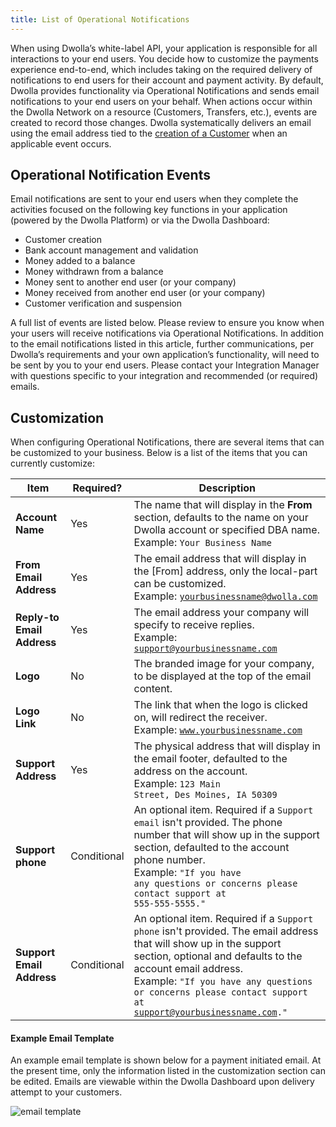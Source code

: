 ```yaml
---
title: List of Operational Notifications
---
```


When using Dwolla’s white-label API, your application is responsible for all interactions to your end users. You decide how to customize the payments experience end-to-end, which includes taking on the required delivery of notifications to end users for their account and payment activity. By default, Dwolla provides functionality via Operational Notifications and sends email notifications to your end users on your behalf. When actions occur within the Dwolla Network on a resource (Customers, Transfers, etc.), events are created to record those changes. Dwolla systematically delivers an email using the email address tied to the [creation of a Customer](https://docs.dwolla.com/#customers) when an applicable event occurs.

## Operational Notification Events

Email notifications are sent to your end users when they complete the activities focused on the following key functions in your application (powered by the Dwolla Platform) or via the Dwolla Dashboard:

+ Customer creation
+ Bank account management and validation
+ Money added to a balance
+ Money withdrawn from a balance
+ Money sent to another end user (or your company)
+ Money received from another end user (or your company)
+ Customer verification and suspension

A full list of events are listed below. Please review to ensure you know when your users will receive notifications via Operational Notifications. In addition to the email notifications listed in this article, further communications, per Dwolla’s requirements and your own application’s functionality, will need to be sent by you to your end users. Please contact your Integration Manager with questions specific to your integration and recommended (or required) emails.

## Customization

When configuring Operational Notifications, there are several items that can be customized to your business. Below is a list of the items that you can currently customize:

| Item                      | Required? | Description |
|---------------------------|-----------|-------------|
| **Account Name** | Yes | The name that will display in the **From** section, defaults to the name on your Dwolla account or specified DBA name.<br /> Example: <code>Your Business Name</code>|
| **From Email Address** | Yes | The email address that will display in the [From] address, only the local-part can be customized.<br /> Example: <code>yourbusinessname@dwolla.com</code>|
| **Reply-to Email Address** | Yes | The email address your company will specify to receive replies.<br /> Example: <code>support@yourbusinessname.com</code>|
| **Logo**| No | The branded image for your company, to be displayed at the top of the email content. |
| **Logo Link** | No | The link that when the logo is clicked on, will redirect the receiver.<br /> Example: <code>www.yourbusinessname.com</code> |
| **Support Address** | Yes | The physical address that will display in the email footer, defaulted to the address on the account.<br /> Example: <code>123 Main Street, Des Moines, IA 50309</code> |
| **Support phone** | Conditional | An optional item. Required if a <code>Support email</code> isn't provided. The phone number that will show up in the support section, defaulted to the account phone number.<br /> Example: <code>"If you have any questions or concerns please contact support at 555-555-5555."</code> |
| **Support Email Address** | Conditional | An optional item. Required if a <code>Support phone</code> isn't provided. The email address that will show up in the support section, optional and defaults to the account email address.<br /> Example: <code>"If you have any questions or concerns please contact support at support@yourbusinessname.com."</code> |

#### Example Email Template

An example email template is shown below for a payment initiated email. At the present time, only the information listed  in the customization section can be edited. Emails are viewable within the Dwolla Dashboard upon delivery attempt to your customers.

![email template](/images/email-template.png)
